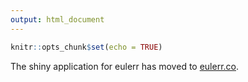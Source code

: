 ```yaml
---
output: html_document
---
```


```r
knitr::opts_chunk$set(echo = TRUE)
```

The shiny application for eulerr has moved to [eulerr.co](http://eulerr.co).
